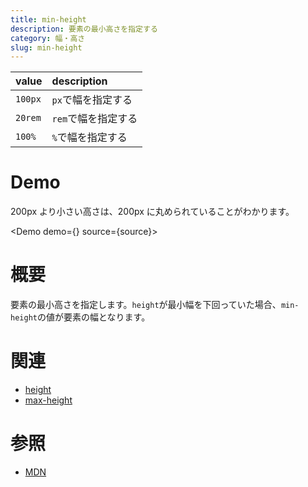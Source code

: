 ```yaml
---
title: min-height
description: 要素の最小高さを指定する
category: 幅・高さ
slug: min-height
---
```



| value   | description         |
| :------ | :------------------ |
| `100px` | `px`で幅を指定する  |
| `20rem` | `rem`で幅を指定する |
| `100%`  | `%`で幅を指定する   |

# Demo

200px より小さい高さは、200px に丸められていることがわかります。

<Demo demo={<Preview />} source={source}>
  <Snippet />
</Demo>

# 概要

要素の最小高さを指定します。`height`が最小幅を下回っていた場合、`min-height`の値が要素の幅となります。

# 関連

- [height](/height)
- [max-height](/max-height)

# 参照

- [MDN](https://developer.mozilla.org/ja/docs/Web/CSS/min-height)
